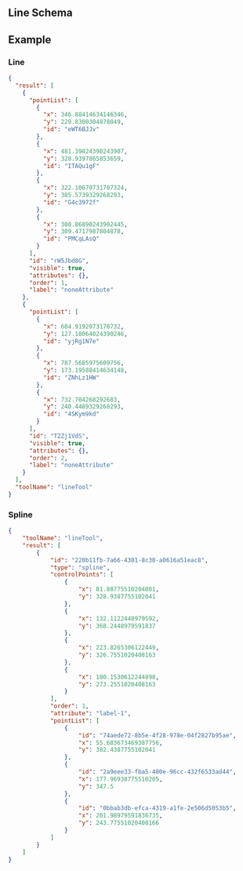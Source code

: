 
## Line Schema

<JsonSchemaTable schema={jsonschema} />

## Example

### Line

```json
{
  "result": [
    {
      "pointList": [
        {
          "x": 346.88414634146346,
          "y": 229.8300304878049,
          "id": "eWT6BJJv"
        },
        {
          "x": 481.39024390243907,
          "y": 328.9397865853659,
          "id": "ITAQu1gF"
        },
        {
          "x": 322.10670731707324,
          "y": 385.5739329268293,
          "id": "G4c3972f"
        },
        {
          "x": 300.86890243902445,
          "y": 309.4717987804878,
          "id": "PMCqLAsQ"
        }
      ],
      "id": "rW5Jbd8G",
      "visible": true,
      "attributes": {},
      "order": 1,
      "label": "noneAttribute"
    },
    {
      "pointList": [
        {
          "x": 684.9192073170732,
          "y": 127.18064024390246,
          "id": "yjRg1N7e"
        },
        {
          "x": 787.5685975609756,
          "y": 173.19588414634148,
          "id": "ZNhLz1HW"
        },
        {
          "x": 732.704268292683,
          "y": 240.4489329268293,
          "id": "4SKym9kd"
        }
      ],
      "id": "TZZj1VdS",
      "visible": true,
      "attributes": {},
      "order": 2,
      "label": "noneAttribute"
    }
  ],
  "toolName": "lineTool"
}
```

### Spline

```json
{
    "toolName": "lineTool",
    "result": [
        {
            "id": "220b11fb-7a66-4301-8c30-a0616a51eac8",
            "type": "spline",
            "controlPoints": [
                {
                    "x": 81.88775510204081,
                    "y": 328.9387755102041
                },
                {
                    "x": 132.1122448979592,
                    "y": 368.2448979591837
                },
                {
                    "x": 223.8265306122449,
                    "y": 326.7551020408163
                },
                {
                    "x": 180.1530612244898,
                    "y": 273.2551020408163
                }
            ],
            "order": 1,
            "attribute": "label-1",
            "pointList": [
                {
                    "id": "74aede72-8b5e-4f28-978e-04f2827b95ae",
                    "x": 55.683673469387756,
                    "y": 382.4387755102041
                },
                {
                    "id": "2a9eee33-fba5-400e-96cc-432f6533ad44",
                    "x": 177.96938775510205,
                    "y": 347.5
                },
                {
                    "id": "0bbab3db-efca-4319-a1fe-2e506d5053b5",
                    "x": 201.98979591836735,
                    "y": 243.77551020408166
                }
            ]
        }
    ]
}
```
